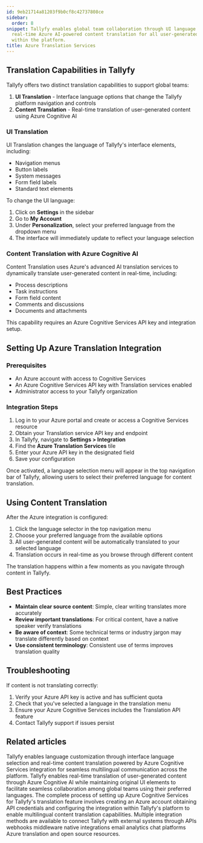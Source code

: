 ```yaml
---
id: 9eb21714a81203f9b0cf8c42737808ce
sidebar:
  order: 8
snippet: Tallyfy enables global team collaboration through UI language options and
  real-time Azure AI-powered content translation for all user-generated materials
  within the platform.
title: Azure Translation Services
---
```


## Translation Capabilities in Tallyfy

Tallyfy offers two distinct translation capabilities to support global teams:

1. **UI Translation** - Interface language options that change the Tallyfy platform navigation and controls
2. **Content Translation** - Real-time translation of user-generated content using Azure Cognitive AI

### UI Translation

UI Translation changes the language of Tallyfy's interface elements, including:

- Navigation menus
- Button labels
- System messages
- Form field labels
- Standard text elements

To change the UI language:

1. Click on **Settings** in the sidebar
2. Go to **My Account**
3. Under **Personalization**, select your preferred language from the dropdown menu
4. The interface will immediately update to reflect your language selection

### Content Translation with Azure Cognitive AI

Content Translation uses Azure's advanced AI translation services to dynamically translate user-generated content in real-time, including:

- Process descriptions
- Task instructions
- Form field content
- Comments and discussions
- Documents and attachments

This capability requires an Azure Cognitive Services API key and integration setup.

## Setting Up Azure Translation Integration

### Prerequisites

- An Azure account with access to Cognitive Services
- An Azure Cognitive Services API key with Translation services enabled
- Administrator access to your Tallyfy organization

### Integration Steps

1. Log in to your Azure portal and create or access a Cognitive Services resource
2. Obtain your Translation service API key and endpoint
3. In Tallyfy, navigate to **Settings > Integration**
4. Find the **Azure Translation Services** tile
5. Enter your Azure API key in the designated field
6. Save your configuration

Once activated, a language selection menu will appear in the top navigation bar of Tallyfy, allowing users to select their preferred language for content translation.

## Using Content Translation

After the Azure integration is configured:

1. Click the language selector in the top navigation menu
2. Choose your preferred language from the available options
3. All user-generated content will be automatically translated to your selected language
4. Translation occurs in real-time as you browse through different content

The translation happens within a few moments as you navigate through content in Tallyfy.

## Best Practices

- **Maintain clear source content**: Simple, clear writing translates more accurately
- **Review important translations**: For critical content, have a native speaker verify translations
- **Be aware of context**: Some technical terms or industry jargon may translate differently based on context
- **Use consistent terminology**: Consistent use of terms improves translation quality

## Troubleshooting

If content is not translating correctly:

1. Verify your Azure API key is active and has sufficient quota
2. Check that you've selected a language in the translation menu
3. Ensure your Azure Cognitive Services includes the Translation API feature
4. Contact Tallyfy support if issues persist


## Related articles
<CardGrid>
<LinkTitleCard header="<b>Miscellaneous > Translate Content</b>" href="/products/pro/miscellaneous/how-can-i-translate-content-in-tallyfy/" > Tallyfy enables language customization through interface language selection and real-time content translation powered by Azure Cognitive Services integration for seamless multilingual communication across the platform. </LinkTitleCard>
<LinkTitleCard header="<b>Azure Translation > How to use content translation</b>" href="/products/pro/integrations/azure-translation/how-to-use-content-translation/" > Tallyfy enables real-time translation of user-generated content through Azure Cognitive AI while maintaining original UI elements to facilitate seamless collaboration among global teams using their preferred languages. </LinkTitleCard>
<LinkTitleCard header="<b>Azure Translation > How to set up Azure Cognitive AI integration</b>" href="/products/pro/integrations/azure-translation/how-to-set-up-azure-cognitive-ai-integration/" > The complete process of setting up Azure Cognitive Services for Tallyfy's translation feature involves creating an Azure account obtaining API credentials and configuring the integration within Tallyfy's platform to enable multilingual content translation capabilities. </LinkTitleCard>
<LinkTitleCard header="<b>Pro > Integrations</b>" href="/products/pro/integrations/" > Multiple integration methods are available to connect Tallyfy with external systems through APIs webhooks middleware native integrations email analytics chat platforms Azure translation and open source resources. </LinkTitleCard>
</CardGrid>